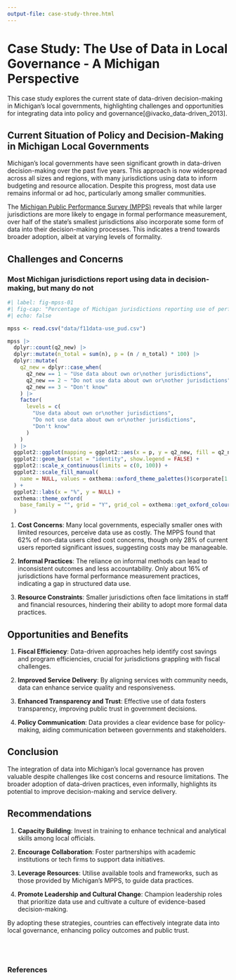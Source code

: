 ```yaml
---
output-file: case-study-three.html
---
```


# Case Study: The Use of Data in Local Governance - A Michigan Perspective

This case study explores the current state of data-driven decision-making in Michigan's local governments, highlighting challenges and opportunities for integrating data into policy and governance[@ivacko_data-driven_2013].

## Current Situation of Policy and Decision-Making in Michigan Local Governments {#sec-cs3-current-situation}

Michigan's local governments have seen significant growth in data-driven decision-making over the past five years. This approach is now widespread across all sizes and regions, with many jurisdictions using data to inform budgeting and resource allocation. Despite this progress, most data use remains informal or ad hoc, particularly among smaller communities.

The [Michigan Public Performance Survey (MPPS)](https://closup.umich.edu/michigan-public-policy-survey)\index{Michigan Public Performance Survey} reveals that while larger jurisdictions are more likely to engage in formal performance measurement, over half of the state's smallest jurisdictions also incorporate some form of data into their decision-making processes. This indicates a trend towards broader adoption, albeit at varying levels of formality.

## Challenges and Concerns {#sec-cs3-challenges}

### Most Michigan jurisdictions report using  data in decision-making, but many do not

```r
#| label: fig-mpss-01
#| fig-cap: "Percentage of Michigan jurisdictions reporting use of performance data"
#| echo: false

mpss <- read.csv("data/f11data-use_pud.csv")

mpss |>
  dplyr::count(q2_new) |>
  dplyr::mutate(n_total = sum(n), p = (n / n_total) * 100) |>
  dplyr::mutate(
    q2_new = dplyr::case_when(
      q2_new == 1 ~ "Use data about own or\nother jurisdictions",
      q2_new == 2 ~ "Do not use data about own or\nother jurisdictions",
      q2_new == 3 ~ "Don't know"
    ) |>
    factor(
      levels = c(
        "Use data about own or\nother jurisdictions",
        "Do not use data about own or\nother jurisdictions",
        "Don't know"
      )
    )
  ) |>
  ggplot2::ggplot(mapping = ggplot2::aes(x = p, y = q2_new, fill = q2_new)) +
  ggplot2::geom_bar(stat = "identity", show.legend = FALSE) +
  ggplot2::scale_x_continuous(limits = c(0, 100)) +
  ggplot2::scale_fill_manual(
    name = NULL, values = oxthema::oxford_theme_palettes()$corporate[1:3]
  ) +
  ggplot2::labs(x = "%", y = NULL) +
  oxthema::theme_oxford(
    base_family = "", grid = "Y", grid_col = oxthema::get_oxford_colour("stone")
  )
```

1. **Cost Concerns**: Many local governments, especially smaller ones with limited resources, perceive data use as costly. The MPPS found that 62% of non-data users cited cost concerns, though only 28% of current users reported significant issues, suggesting costs may be manageable.

2. **Informal Practices**: The reliance on informal methods can lead to inconsistent outcomes and less accountability. Only about 16% of jurisdictions have formal performance measurement practices, indicating a gap in structured data use.

3. **Resource Constraints**: Smaller jurisdictions often face limitations in staff and financial resources, hindering their ability to adopt more formal data practices.

## Opportunities and Benefits {#sec-cs3-opportunities}

1. **Fiscal Efficiency**: Data-driven approaches help identify cost savings and program efficiencies, crucial for jurisdictions grappling with fiscal challenges.

2. **Improved Service Delivery**: By aligning services with community needs, data can enhance service quality and responsiveness.

3. **Enhanced Transparency and Trust**: Effective use of data fosters transparency, improving public trust in government decisions.

4. **Policy Communication**: Data provides a clear evidence base for policy-making, aiding communication between governments and stakeholders.

## Conclusion {#sec-cs3-conclusion}

The integration of data into Michigan's local governance has proven valuable despite challenges like cost concerns and resource limitations. The broader adoption of data-driven practices, even informally, highlights its potential to improve decision-making and service delivery.

## Recommendations {#sec-csc3-recommendations}

1. **Capacity Building**: Invest in training to enhance technical and analytical skills among local officials.

2. **Encourage Collaboration**: Foster partnerships with academic institutions or tech firms to support data initiatives.

3. **Leverage Resources**: Utilise available tools and frameworks, such as those provided by Michigan's MPPS, to guide data practices.

4. **Promote Leadership and Cultural Change**: Champion leadership roles that prioritize data use and cultivate a culture of evidence-based decision-making.

By adopting these strategies, countries can effectively integrate data into local governance, enhancing policy 
outcomes and public trust.

<br/>
<br/>

### References {.unnumbered}
